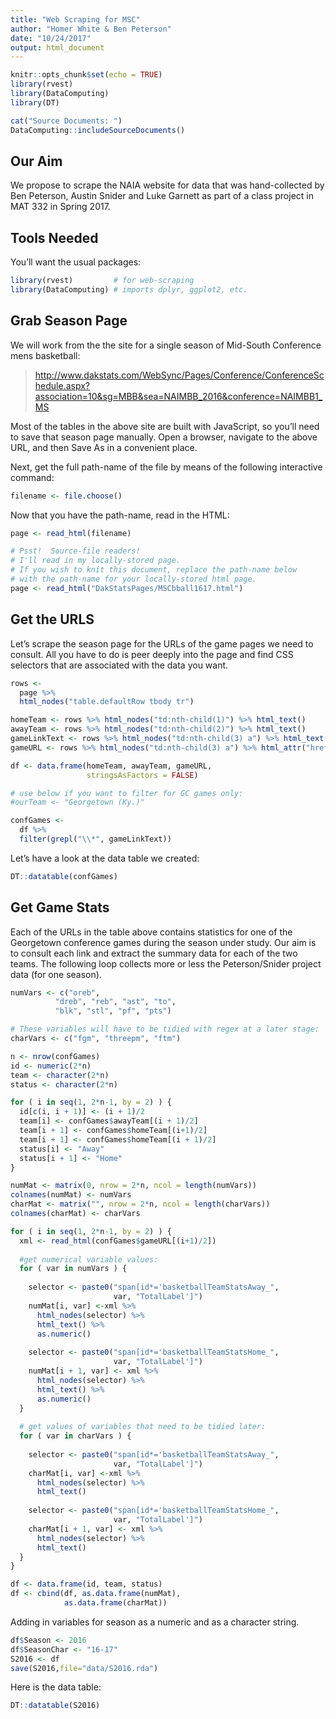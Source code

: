 ```yaml
---
title: "Web Scraping for MSC"
author: "Homer White & Ben Peterson"
date: "10/24/2017"
output: html_document
---
```


```r
knitr::opts_chunk$set(echo = TRUE)
library(rvest)
library(DataComputing)
library(DT)
```

```r
cat("Source Documents: ")
DataComputing::includeSourceDocuments()
```


## Our Aim

We propose to scrape the NAIA website for data that was hand-collected by Ben Peterson, Austin Snider and Luke Garnett as part of a class project in MAT 332 in Spring 2017.

## Tools Needed

You'll want the usual packages:

```r
library(rvest)         # for web-scraping
library(DataComputing) # imports dplyr, ggplot2, etc.
```

## Grab Season Page

We will work from the the site for a single season of Mid-South Conference mens basketball:

>[http://www.dakstats.com/WebSync/Pages/Conference/ConferenceSchedule.aspx?association=10&sg=MBB&sea=NAIMBB_2016&conference=NAIMBB1_MS](http://www.dakstats.com/WebSync/Pages/Conference/ConferenceSchedule.aspx?association=10&sg=MBB&sea=NAIMBB_2016&conference=NAIMBB1_MS)

Most of the tables in the above site are built with JavaScript, so you'll need to save that season page manually.  Open a browser, navigate to the above URL, and then Save As in a convenient place.

Next, get the full path-name of the file by means of the following interactive command:

```r
filename <- file.choose()
```

Now that you have the path-name, read in the HTML:

```r
page <- read_html(filename)
```


```r
# Psst!  Source-file readers!
# I'll read in my locally-stored page.
# If you wish to knit this document, replace the path-name below
# with the path-name for your locally-stored html page.
page <- read_html("DakStatsPages/MSCbball1617.html")
```


## Get the URLS

Let's scrape the season page for the URLs of the game pages we need to consult.  All you have to do is peer deeply into the page and find CSS selectors that are associated with the data you want.

```r
rows <-
  page %>%
  html_nodes("table.defaultRow tbody tr")

homeTeam <- rows %>% html_nodes("td:nth-child(1)") %>% html_text()
awayTeam <- rows %>% html_nodes("td:nth-child(2)") %>% html_text()
gameLinkText <- rows %>% html_nodes("td:nth-child(3) a") %>% html_text()
gameURL <- rows %>% html_nodes("td:nth-child(3) a") %>% html_attr("href")

df <- data.frame(homeTeam, awayTeam, gameURL,
                 stringsAsFactors = FALSE)

# use below if you want to filter for GC games only:
#ourTeam <- "Georgetown (Ky.)"

confGames <-
  df %>%
  filter(grepl("\\*", gameLinkText))
```

Let's have a look at the data table we created:

```r
DT::datatable(confGames)
```

## Get Game Stats

Each of the URLs in the table above contains statistics for one of the Georgetown conference games during the season under study.  Our aim is to consult each link and extract the summary data for each of the two teams.  The following loop collects more or less the Peterson/Snider project data (for one season).


```r
numVars <- c("oreb", 
          "dreb", "reb", "ast", "to", 
          "blk", "stl", "pf", "pts")

# These variables will have to be tidied with regex at a later stage:
charVars <- c("fgm", "threepm", "ftm")

n <- nrow(confGames)
id <- numeric(2*n)
team <- character(2*n)
status <- character(2*n)

for ( i in seq(1, 2*n-1, by = 2) ) {
  id[c(i, i + 1)] <- (i + 1)/2
  team[i] <- confGames$awayTeam[(i + 1)/2]
  team[i + 1] <- confGames$homeTeam[(i+1)/2]
  team[i + 1] <- confGames$homeTeam[(i + 1)/2]
  status[i] <- "Away"
  status[i + 1] <- "Home"
}

numMat <- matrix(0, nrow = 2*n, ncol = length(numVars))
colnames(numMat) <- numVars
charMat <- matrix("", nrow = 2*n, ncol = length(charVars))
colnames(charMat) <- charVars

for ( i in seq(1, 2*n-1, by = 2) ) {
  xml <- read_html(confGames$gameURL[(i+1)/2])
  
  #get numerical variable values:
  for ( var in numVars ) {
    
    selector <- paste0("span[id*='basketballTeamStatsAway_",
                       var, "TotalLabel']")
    numMat[i, var] <-xml %>%
      html_nodes(selector) %>%
      html_text() %>%
      as.numeric()
    
    selector <- paste0("span[id*='basketballTeamStatsHome_",
                       var, "TotalLabel']")
    numMat[i + 1, var] <- xml %>%
      html_nodes(selector) %>%
      html_text() %>%
      as.numeric()
  }
  
  # get values of variables that need to be tidied later:
  for ( var in charVars ) {
    
    selector <- paste0("span[id*='basketballTeamStatsAway_",
                       var, "TotalLabel']")
    charMat[i, var] <-xml %>%
      html_nodes(selector) %>%
      html_text()
    
    selector <- paste0("span[id*='basketballTeamStatsHome_",
                       var, "TotalLabel']")
    charMat[i + 1, var] <- xml %>%
      html_nodes(selector) %>%
      html_text()
  }
}

df <- data.frame(id, team, status)
df <- cbind(df, as.data.frame(numMat),
            as.data.frame(charMat))
```

Adding in variables for season as a numeric and as a character string.
```r
df$Season <- 2016
df$SeasonChar <- "16-17"
S2016 <- df
save(S2016,file="data/S2016.rda")
```



Here is the data table:

```r
DT::datatable(S2016)
```





